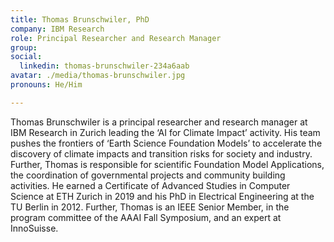 ```yaml
---
title: Thomas Brunschwiler, PhD
company: IBM Research
role: Principal Researcher and Research Manager 
group:
social:
  linkedin: thomas-brunschwiler-234a6aab
avatar: ./media/thomas-brunschwiler.jpg
pronouns: He/Him

---
```

Thomas Brunschwiler is a principal researcher and research manager at IBM Research in Zurich leading the ‘AI for Climate Impact’ activity. His team pushes the frontiers of ‘Earth Science Foundation Models’ to accelerate the discovery of climate impacts and transition risks for society and industry. Further, Thomas is responsible for scientific Foundation Model Applications, the coordination of governmental projects and community building activities. He earned a Certificate of Advanced Studies in Computer Science at ETH Zurich in 2019 and his PhD in Electrical Engineering at the TU Berlin in 2012. Further, Thomas is an IEEE Senior Member, in the program committee of the AAAI Fall Symposium, and an expert at InnoSuisse.